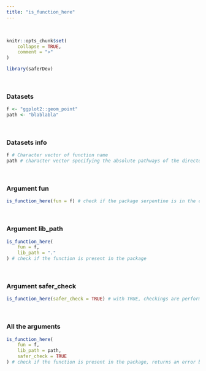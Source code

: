 ---
title: "is_function_here"
---
<br>

```{r, include = FALSE}
knitr::opts_chunk$set(
    collapse = TRUE,
    comment = ">"
)
```

```{r setup}
library(saferDev)
```
<br>

### Datasets
```{r}
f <- "ggplot2::geom_point"
path <- "blablabla"
```
<br>

### Datasets info
```{r}
f # Character vector of function name
path # character vector specifying the absolute pathways of the directories, this lib_path will return an error
```
<br>

### Argument fun
```{r, echo = TRUE, error = TRUE}
is_function_here(fun = f) # check if the package serpentine is in the computer
```
<br>

### Argument lib_path
```{r, echo = TRUE, error = TRUE}
is_function_here(
    fun = f,
    lib_path = "."
) # check if the function is present in the package
```
<br>

### Argument safer_check
```{r, echo = TRUE, error = TRUE}
is_function_here(safer_check = TRUE) # with TRUE, checkings are performed before main code running
```
<br>

### All the arguments
```{r, echo = TRUE, error = TRUE}
is_function_here(
    fun = f,
    lib_path = path,
    safer_check = TRUE
) # check if the function is present in the package, returns an error because the path doesn't exist
```
<br>

